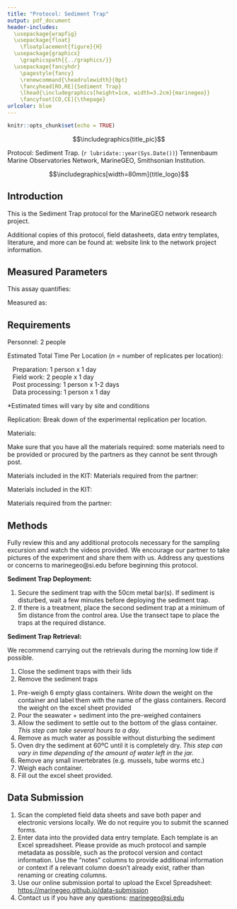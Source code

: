 ```yaml
---
title: "Protocol: Sediment Trap"
output: pdf_document
header-includes: 
  \usepackage{wrapfig}
  \usepackage{float}
    \floatplacement{figure}{H}
  \usepackage{graphicx}
    \graphicspath{{../graphics/}}
  \usepackage{fancyhdr}
    \pagestyle{fancy}
    \renewcommand{\headrulewidth}{0pt}
    \fancyhead[RO,RE]{Sediment Trap}
    \lhead{\includegraphics[height=1cm, width=3.2cm]{marinegeo}}
    \fancyfoot[CO,CE]{\thepage}
urlcolor: blue
---
```


```r
knitr::opts_chunk$set(echo = TRUE)
```

\noindent\rule{\textwidth}{0.4pt}

$$\includegraphics{title_pic}$$

\underline{How to cite this work:} Protocol: Sediment Trap. (`r lubridate::year(Sys.Date())`) Tennenbaum Marine Observatories Network, MarineGEO, Smithsonian Institution.

\vspace{\baselineskip}

$$\includegraphics[width=80mm]{title_logo}$$

\thispagestyle{empty}
\clearpage
\pagenumbering{arabic}

\noindent\rule{\textwidth}{0.4pt} 

## Introduction

This is the Sediment Trap protocol for the MarineGEO network research project.

Additional copies of this protocol, field datasheets, data entry templates, literature, and more can be found at: website link to the network project information.

\noindent\rule{\textwidth}{0.4pt}

## Measured Parameters

This assay quantifies:

Measured as:

\noindent\rule{\textwidth}{0.4pt}

## Requirements

Personnel: 2 people

Estimated Total Time Per Location (*n* = number of replicates per location):  

|    Preparation: 1 person x 1 day
|    Field work: 2 people x 1 day
|    Post processing: 1 person x 1-2 days
|    Data processing: 1 person x 1 day

*Estimated times will vary by site and conditions

Replication: Break down of the experimental replication per location.

Materials:

Make sure that you have all the materials required: some materials need to be provided or procured by the partners as they cannot be sent through post.

\underline{Survey Design:}

Materials included in the KIT:
\renewcommand{\labelitemi}{$\square$}
\setlength{\parskip}{0.1em}
\begin{itemize}
  \item 2 x 3 sediment trap
\end{itemize}
\vspace{\baselineskip}

Materials required from the partner:
\renewcommand{\labelitemi}{$\square$}
\setlength{\parskip}{0.1em}
\begin{itemize}
  \item 1-2 pieces of metal bars (50 cm long)
  \item Hammer
  \item Zipties
  \item 1 or 2 Transect tape(s)
  \item Hand-held GPS unit
\end{itemize}
\vspace{\baselineskip}

\underline{Fieldwork:}

Materials included in the KIT:
\renewcommand{\labelitemi}{$\square$}
\setlength{\parskip}{0.1em}
\begin{itemize}
  \item Lids of the sediment traps
\end{itemize}
\vspace{\baselineskip}

\underline{Post-Processing:}

Materials required from the partner:
\renewcommand{\labelitemi}{$\square$}
\setlength{\parskip}{0.1em}
\begin{itemize}
  \item 6 glass containers
  \item Weight scale
  \item Drying oven
\end{itemize}
\vspace{\baselineskip}

\noindent\rule{\textwidth}{0.4pt}

## Methods

Fully review this and any additional protocols necessary for the sampling excursion and watch the videos provided. We encourage our partner to take pictures of the experiment and share them with us. Address any questions or concerns to marinegeo@si.edu before beginning this protocol.
\vspace{\baselineskip}

\underline{Preparation:}
\vspace{\baselineskip}

\underline{Fieldwork:}
\vspace{\baselineskip}
**Sediment Trap Deployment:**

1.	Secure the sediment trap with the 50cm metal bar(s). If sediment is disturbed, wait a few minutes before deploying the sediment trap.
2.  If there is a treatment, place the second sediment trap at a minimum of 5m distance from the control area. Use the transect tape to place the traps at the required distance. 
	
\vspace{\baselineskip}

**Sediment Trap Retrieval:**

We recommend carrying out the retrievals during the morning low tide if possible.

1.	Close the sediment traps with their lids
2.	Remove the sediment traps
\vspace{\baselineskip}

\underline{Post-Processing:}
\vspace{\baselineskip}

1.	Pre-weigh 6 empty glass containers. Write down the weight on the container and label them with the name of the glass containers. Record the weight on the excel sheet provided
2.	Pour the seawater + sediment into the pre-weighed containers
3.	Allow the sediment to settle out to the bottom of the glass container. *This step can take several hours to a day.*
4.	Remove as much water as possible without disturbing the sediment
5.	Oven dry the sediment at 60ºC until it is completely dry. *This step can vary in time depending of the amount of water left in the jar.*
6.	Remove any small invertebrates (e.g. mussels, tube worms etc.)
7.	Weigh each container.
8.	Fill out the excel sheet provided.
\vspace{\baselineskip}

\noindent\rule{\textwidth}{0.4pt}

## Data Submission

1. Scan the completed field data sheets and save both paper and electronic versions locally. We do not require you to submit the scanned forms.
2. Enter data into the provided data entry template. Each template is an Excel spreadsheet. Please provide as much protocol and sample metadata as possible, such as the protocol version and contact information. Use the “notes” columns to provide additional information or context if a relevant column doesn’t already exist, rather than renaming or creating columns.
3. Use our online submission portal to upload the Excel Spreadsheet: [https://marinegeo.github.io/data-submission](https://marinegeo.github.io/data-submission)
4. Contact us if you have any questions: [marinegeo@si.edu](mailto:marinegeo@si.edu)
